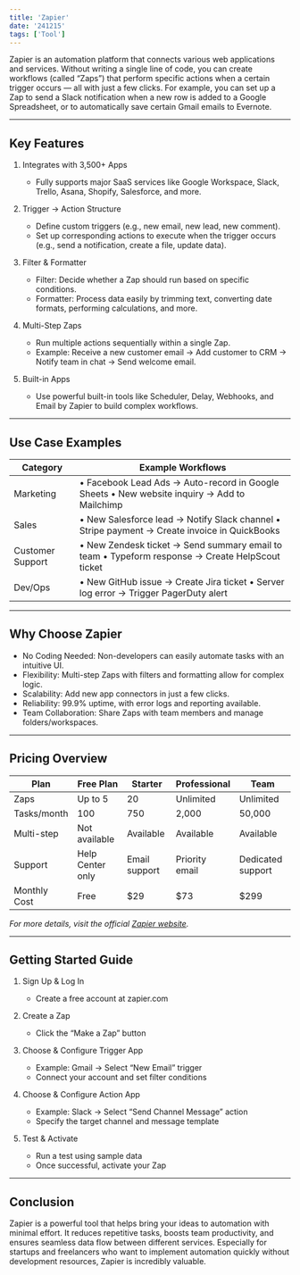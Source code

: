 ```yaml
---
title: 'Zapier'
date: '241215'
tags: ['Tool']
---
```


Zapier is an automation platform that connects various web applications and services.
Without writing a single line of code, you can create workflows (called “Zaps”) that perform specific actions when a certain trigger occurs — all with just a few clicks.
For example, you can set up a Zap to send a Slack notification when a new row is added to a Google Spreadsheet, or to automatically save certain Gmail emails to Evernote.

---

## Key Features

1. Integrates with 3,500+ Apps

   - Fully supports major SaaS services like Google Workspace, Slack, Trello, Asana, Shopify, Salesforce, and more.

2. Trigger → Action Structure

   - Define custom triggers (e.g., new email, new lead, new comment).
   - Set up corresponding actions to execute when the trigger occurs (e.g., send a notification, create a file, update data).

3. Filter & Formatter

   - Filter: Decide whether a Zap should run based on specific conditions.
   - Formatter: Process data easily by trimming text, converting date formats, performing calculations, and more.

4. Multi-Step Zaps

   - Run multiple actions sequentially within a single Zap.
   - Example: Receive a new customer email → Add customer to CRM → Notify team in chat → Send welcome email.

5. Built-in Apps

   - Use powerful built-in tools like Scheduler, Delay, Webhooks, and Email by Zapier to build complex workflows.

---

## Use Case Examples

| Category         | Example Workflows                                                                               |
| ---------------- | ----------------------------------------------------------------------------------------------- |
| Marketing        | • Facebook Lead Ads → Auto-record in Google Sheets • New website inquiry → Add to Mailchimp     |
| Sales            | • New Salesforce lead → Notify Slack channel • Stripe payment → Create invoice in QuickBooks    |
| Customer Support | • New Zendesk ticket → Send summary email to team • Typeform response → Create HelpScout ticket |
| Dev/Ops          | • New GitHub issue → Create Jira ticket • Server log error → Trigger PagerDuty alert            |

---

## Why Choose Zapier

- No Coding Needed: Non-developers can easily automate tasks with an intuitive UI.
- Flexibility: Multi-step Zaps with filters and formatting allow for complex logic.
- Scalability: Add new app connectors in just a few clicks.
- Reliability: 99.9% uptime, with error logs and reporting available.
- Team Collaboration: Share Zaps with team members and manage folders/workspaces.

---

## Pricing Overview

| Plan         | Free Plan        | Starter       | Professional   | Team              |
| ------------ | ---------------- | ------------- | -------------- | ----------------- |
| Zaps         | Up to 5          | 20            | Unlimited      | Unlimited         |
| Tasks/month  | 100              | 750           | 2,000          | 50,000            |
| Multi-step   | Not available    | Available     | Available      | Available         |
| Support      | Help Center only | Email support | Priority email | Dedicated support |
| Monthly Cost | Free             | \$29          | \$73           | \$299             |

_For more details, visit the official [Zapier website](https://zapier.com)._

---

## Getting Started Guide

1. Sign Up & Log In

   - Create a free account at zapier.com

2. Create a Zap

   - Click the “Make a Zap” button

3. Choose & Configure Trigger App

   - Example: Gmail → Select “New Email” trigger
   - Connect your account and set filter conditions

4. Choose & Configure Action App

   - Example: Slack → Select “Send Channel Message” action
   - Specify the target channel and message template

5. Test & Activate

   - Run a test using sample data
   - Once successful, activate your Zap

---

## Conclusion

Zapier is a powerful tool that helps bring your ideas to automation with minimal effort.
It reduces repetitive tasks, boosts team productivity, and ensures seamless data flow between different services.
Especially for startups and freelancers who want to implement automation quickly without development resources, Zapier is incredibly valuable.
